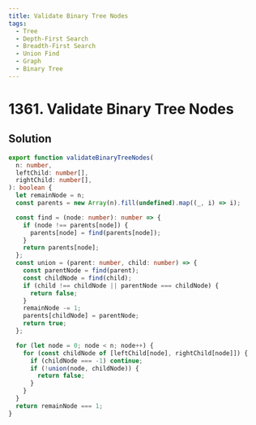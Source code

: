 ```yaml
---
title: Validate Binary Tree Nodes
tags:
  - Tree
  - Depth-First Search
  - Breadth-First Search
  - Union Find
  - Graph
  - Binary Tree
---
```


# 1361. Validate Binary Tree Nodes

<Badges>
  <LevelBadge level="medium" />
  <TopicBadge name="Tree" slug="tree" />
  <TopicBadge name="Depth-First Search" slug="depth-first-search" />
  <TopicBadge name="Breadth-First Search" slug="breadth-first-search" />
  <TopicBadge name="Union Find" slug="union-find" />
  <TopicBadge name="Graph" slug="graph" />
  <TopicBadge name="Binary Tree" slug="binary-tree" />
</Badges>

## Solution

```typescript filename="solution.ts" copy
export function validateBinaryTreeNodes(
  n: number,
  leftChild: number[],
  rightChild: number[],
): boolean {
  let remainNode = n;
  const parents = new Array(n).fill(undefined).map((_, i) => i);

  const find = (node: number): number => {
    if (node !== parents[node]) {
      parents[node] = find(parents[node]);
    }
    return parents[node];
  };
  const union = (parent: number, child: number) => {
    const parentNode = find(parent);
    const childNode = find(child);
    if (child !== childNode || parentNode === childNode) {
      return false;
    }
    remainNode -= 1;
    parents[childNode] = parentNode;
    return true;
  };

  for (let node = 0; node < n; node++) {
    for (const childNode of [leftChild[node], rightChild[node]]) {
      if (childNode === -1) continue;
      if (!union(node, childNode)) {
        return false;
      }
    }
  }
  return remainNode === 1;
}
```

<ProblemLink
  codingSite="leetcode"
  href="https://leetcode.com/problems/validate-binary-tree-nodes"
  title="Validate Binary Tree Nodes"
/>
